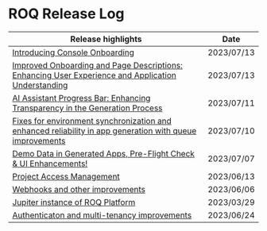 
# ROQ Release Log

| Release highlights                                                                                                                   | Date       |
| ------------------------------------------------------------------------------------------------------------------------------------ | ---------- |
| [Introducing Console Onboarding](/release-notes/2023-R3000)                                                                          | 2023/07/13 |
| [Improved Onboarding and Page Descriptions: Enhancing User Experience and Application Understanding](/release-notes/2023-R015)       | 2023/07/13 |
| [AI Assistant Progress Bar: Enhancing Transparency in the Generation Process](/release-notes/2023-R014)                              | 2023/07/11 |
| [Fixes for environment synchronization and enhanced reliability in app generation with queue improvements](/release-notes/2023-R013) | 2023/07/10 |
| [Demo Data in Generated Apps, Pre-Flight Check & UI Enhancements!](/release-notes/2023-R012)                                         | 2023/07/07 |
| [Project Access Management ](/release-notes/2023-R011)                                                                               | 2023/06/13 |
| [Webhooks and other improvements ](/release-notes/2023-R003)                                                                         | 2023/06/06 |
| [Jupiter instance of ROQ Platform](/release-notes/2023-R002)                                                                         | 2023/03/29 |
| [Authenticaton and multi-tenancy improvements](/release-notes/2023-R001)                                                             | 2023/06/24 |
